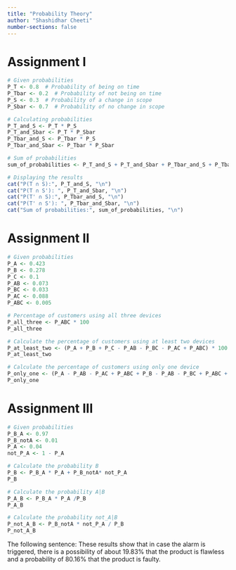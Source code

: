 ```yaml
---
title: "Probability Theory"
author: "Shashidhar Cheeti"
number-sections: false
---
```


# Assignment I

```r
# Given probabilities
P_T <- 0.8  # Probability of being on time
P_Tbar <- 0.2  # Probability of not being on time
P_S <- 0.3  # Probability of a change in scope
P_Sbar <- 0.7  # Probability of no change in scope

# Calculating probabilities
P_T_and_S <- P_T * P_S
P_T_and_Sbar <- P_T * P_Sbar
P_Tbar_and_S <- P_Tbar * P_S
P_Tbar_and_Sbar <- P_Tbar * P_Sbar

# Sum of probabilities
sum_of_probabilities <- P_T_and_S + P_T_and_Sbar + P_Tbar_and_S + P_Tbar_and_Sbar

# Displaying the results
cat("P(T ∩ S):", P_T_and_S, "\n")
cat("P(T ∩ S'): ", P_T_and_Sbar, "\n")
cat("P(T' ∩ S):", P_Tbar_and_S, "\n")
cat("P(T' ∩ S'): ", P_Tbar_and_Sbar, "\n")
cat("Sum of probabilities:", sum_of_probabilities, "\n")
```

# Assignment II
```r
# Given probabilities
P_A <- 0.423
P_B <- 0.278
P_C <- 0.1
P_AB <- 0.073
P_BC <- 0.033
P_AC <- 0.088
P_ABC <- 0.005

# Percentage of customers using all three devices
P_all_three <- P_ABC * 100
P_all_three

# Calculate the percentage of customers using at least two devices
P_at_least_two <- (P_A + P_B + P_C - P_AB - P_BC - P_AC + P_ABC) * 100
P_at_least_two

# Calculate the percentage of customers using only one device
P_only_one <- (P_A - P_AB - P_AC + P_ABC + P_B - P_AB - P_BC + P_ABC + P_C - P_AC -P_BC + P_ABC) * 100
P_only_one

```

# Assignment III
```r
# Given probabilities
P_B_A <- 0.97
P_B_notA <- 0.01
P_A <- 0.04
not_P_A <- 1 - P_A

# Calculate the probability B
P_B <- P_B_A * P_A + P_B_notA* not_P_A
P_B

# Calculate the probability A|B
P_A_B <- P_B_A * P_A /P_B
P_A_B

# Calculate the probability not_A|B
P_not_A_B <- P_B_notA * not_P_A / P_B
P_not_A_B

```
The following sentence:
These results show that in case the alarm is triggered, there is a possibility of about 19.83% that the product is flawless and a probability of 80.16% that the product is faulty.



